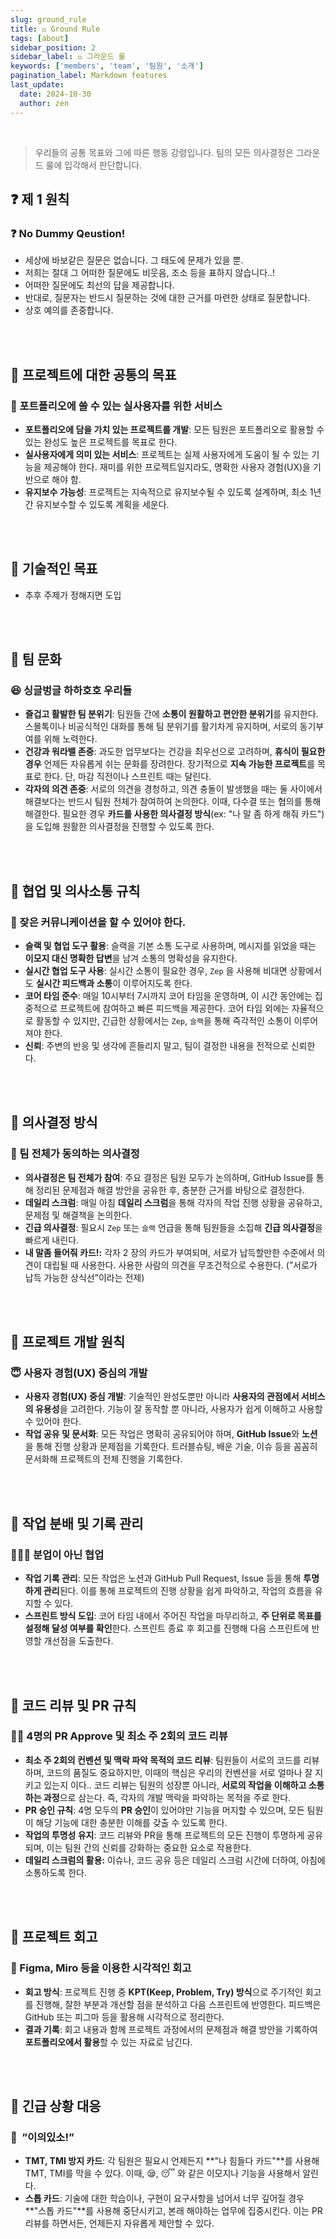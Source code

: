 ```yaml
---
slug: ground_rule
title: ⚖️ Ground Rule
tags: [about]
sidebar_position: 2
sidebar_label: ⚖️ 그라운드 룰
keywords: ['members', 'team', '팀원', '소개']
pagination_label: Markdown features
last_update:
  date: 2024-10-30
  author: zen
---
```


<br/>

> 우리들의 공통 목표와 그에 따른 행동 강령입니다.
팀의 모든 의사결정은 그라운드 룰에 입각해서 판단합니다.
>


## ❓ 제 1 원칙

### ❓ No Dummy Qeustion!

- 세상에 바보같은 질문은 없습니다. 그 태도에 문제가 있을 뿐.
- 저희는 절대 그 어떠한 질문에도 비웃음, 조소 등을 표하지 않습니다..!
- 어떠한 질문에도 최선의 답을 제공합니다.
- 반대로, 질문자는 반드시 질문하는 것에 대한 근거를 마련한 상태로 질문합니다.
- 상호 예의를 존중합니다.

<br/><br/>

## 📝 프로젝트에 대한 공통의 목표

### 🚀 포트폴리오에 쓸 수 있는 실사용자를 위한 서비스

- **포트폴리오에 담을 가치 있는 프로젝트를 개발**: 모든 팀원은 포트폴리오로 활용할 수 있는 완성도 높은 프로젝트를 목표로 한다.
- **실사용자에게 의미 있는 서비스**: 프로젝트는 실제 사용자에게 도움이 될 수 있는 기능을 제공해야 한다. 재미를 위한 프로젝트일지라도, 명확한 사용자 경험(UX)을 기반으로 해야 함.
- **유지보수 가능성**: 프로젝트는 지속적으로 유지보수될 수 있도록 설계하며, 최소 1년간 유지보수할 수 있도록 계획을 세운다.

<br/><br/>


## 📝 기술적인 목표

- 추후 주제가 정해지면 도입

<br/><br/>

## 📝 팀 문화

### 😆 싱글벙글 하하호호 우리들

- **즐겁고 활발한 팀 분위기**: 팀원들 간에 **소통이 원활하고 편안한 분위기**를 유지한다. 스몰톡이나 비공식적인 대화를 통해 팀 분위기를 활기차게 유지하며, 서로의 동기부여를 위해 노력한다.
- **건강과 워라밸 존중**: 과도한 업무보다는 건강을 최우선으로 고려하며, **휴식이 필요한 경우** 언제든 자유롭게 쉬는 문화를 장려한다. 장기적으로 **지속 가능한 프로젝트**를 목표로 한다. 단, 마감 직전이나 스프린트 때는 달린다.
- **각자의 의견 존중**: 서로의 의견을 경청하고, 의견 충돌이 발생했을 때는 둘 사이에서 해결보다는 반드시 팀원 전체가 참여하여 논의한다. 이때, 다수결 또는 협의를 통해 해결한다. 필요한 경우 **카드를 사용한 의사결정 방식**(ex: "나 말 좀 하게 해줘 카드")을 도입해 원활한 의사결정을 진행할 수 있도록 한다.

<br/><br/>

## 📝 협업 및 의사소통 규칙

### 💬 잦은 커뮤니케이션을 할 수 있어야 한다.

- **슬랙 및 협업 도구 활용**: 슬랙을 기본 소통 도구로 사용하며, 메시지를 읽었을 때는 **이모지 대신 명확한 답변**을 남겨 소통의 명확성을 유지한다.
- **실시간 협업 도구 사용**: 실시간 소통이 필요한 경우, `Zep` 을 사용해 비대면 상황에서도 **실시간 피드백과 소통**이 이루어지도록 한다.
- **코어 타임 준수**: 매일 10시부터 7시까지 코어 타임을 운영하며, 이 시간 동안에는 집중적으로 프로젝트에 참여하고 빠른 피드백을 제공한다. 코어 타임 외에는 자율적으로 활동할 수 있지만, 긴급한 상황에서는 `Zep`, `슬랙`을 통해 즉각적인 소통이 이루어져야 한다.
- **신뢰**: 주변의 반응 및 생각에 흔들리지 말고, 팀이 결정한 내용을 전적으로 신뢰한다.


<br/><br/>

## 📝 의사결정 방식

### 🤝 팀 전체가 동의하는 의사결정

- **의사결정은 팀 전체가 참여**: 주요 결정은 팀원 모두가 논의하며, GitHub Issue를 통해 정리된 문제점과 해결 방안을 공유한 후, 충분한 근거를 바탕으로 결정한다.
- **데일리 스크럼**: 매일 아침 **데일리 스크럼**을 통해 각자의 작업 진행 상황을 공유하고, 문제점 및 해결책을 논의한다.
- **긴급 의사결정**: 필요시 `Zep` 또는 `슬랙` 언급을 통해 팀원들을 소집해 **긴급 의사결정**을 빠르게 내린다.
- **내 말좀 들어줘 카드!:** 각자 2 장의 카드가 부여되며, 서로가 납득할만한 수준에서 의견이 대립될 때 사용한다. 사용한 사람의 의견을 무조건적으로 수용한다. (”서로가 납득 가능한 상식선”이라는 전제)

<br/><br/>

## 📝 프로젝트 개발 원칙

### 😇 사용자 경험(UX) 중심의 개발

- **사용자 경험(UX) 중심 개발**: 기술적인 완성도뿐만 아니라 **사용자의 관점에서 서비스의 유용성**을 고려한다. 기능이 잘 동작할 뿐 아니라, 사용자가 쉽게 이해하고 사용할 수 있어야 한다.
- **작업 공유 및 문서화**: 모든 작업은 명확히 공유되어야 하며, **GitHub Issue**와 **노션**을 통해 진행 상황과 문제점을 기록한다. 트러블슈팅, 배운 기술, 이슈 등을 꼼꼼히 문서화해 프로젝트의 전체 진행을 기록한다.

<br/><br/>

## 📝 작업 분배 및 기록 관리

### 🧑‍🤝‍🧑 분업이 아닌 협업

- **작업 기록 관리**: 모든 작업은 노션과 GitHub Pull Request, Issue 등을 통해 **투명하게 관리**된다. 이를 통해 프로젝트의 진행 상황을 쉽게 파악하고, 작업의 흐름을 유지할 수 있다.
- **스프린트 방식 도입**: 코어 타임 내에서 주어진 작업을 마무리하고, **주 단위로 목표를 설정해 달성 여부를 확인**한다. 스프린트 종료 후 회고를 진행해 다음 스프린트에 반영할 개선점을 도출한다.

<br/><br/>

## 📝 코드 리뷰 및 PR 규칙

### 🧑‍💻 4명의 PR Approve 및 최소 주 2회의 코드 리뷰

- **최소 주 2회의 컨벤션 및 맥락 파악 목적의 코드 리뷰**: 팀원들이 서로의 코드를 리뷰하며, 코드의 품질도 중요하지만, 이때의 핵심은 우리의 컨벤션을 서로 얼마나 잘 지키고 있는지 이다.. 코드 리뷰는 팀원의 성장뿐 아니라, **서로의 작업을 이해하고 소통하는 과정**으로 삼는다. 즉, 각자의 개발 맥락을 파악하는 목적을 주로 한다.
- **PR 승인 규칙**: 4명 모두의 **PR 승인**이 있어야만 기능을 머지할 수 있으며, 모든 팀원이 해당 기능에 대한 충분한 이해를 갖출 수 있도록 한다.
- **작업의 투명성 유지**: 코드 리뷰와 PR을 통해 프로젝트의 모든 진행이 투명하게 공유되며, 이는 팀원 간의 신뢰를 강화하는 중요한 요소로 작용한다.
- **데일리 스크럼의 활용:** 이슈나, 코드 공유 등은 데일리 스크럼 시간에 더하여, 아침에 소통하도록 한다.

<br/><br/>

## 📝 프로젝트 회고

### 🎨 Figma, Miro 등을 이용한 시각적인 회고

- **회고 방식**: 프로젝트 진행 중 **KPT(Keep, Problem, Try) 방식**으로 주기적인 회고를 진행해, 잘한 부분과 개선할 점을 분석하고 다음 스프린트에 반영한다. 피드백은 GitHub 또는 피그마 등을 활용해 시각적으로 정리한다.
- **결과 기록**: 회고 내용과 함께 프로젝트 과정에서의 문제점과 해결 방안을 기록하여 **포트폴리오에서 활용**할 수 있는 자료로 남긴다.

<br/><br/>

## 📝 긴급 상황 대응

### 👀  ”이의있소!”

- **TMT, TMI 방지 카드**: 각 팀원은 필요시 언제든지 **"나 힘들다 카드"**를 사용해 TMT, TMI를 막을 수 있다. 이때, 😪, 😴 와 같은 이모지나 기능을 사용해서 알린다.
- **스톱 카드**: 기술에 대한 학습이나, 구현이 요구사항을 넘어서 너무 깊어질 경우 **"스톱 카드"**를 사용해 중단시키고, 본래 해야하는 업무에 집중시킨다. 이는 PR 리뷰를 하면서든, 언제든지 자유롭게 제안할 수 있다.
